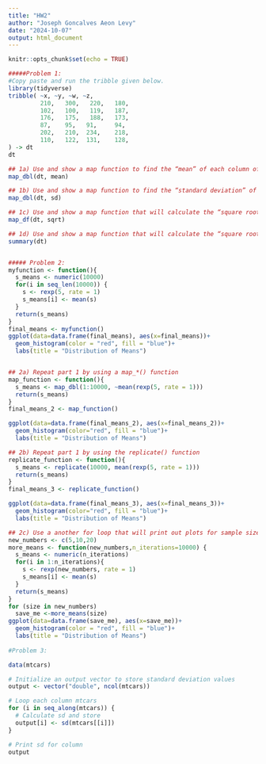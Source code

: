 ```yaml
---
title: "HW2"
author: "Joseph Goncalves Aeon Levy"
date: "2024-10-07"
output: html_document
---
```


```r
knitr::opts_chunk$set(echo = TRUE)
```


```r
#####Problem 1:
#Copy paste and run the tribble given below.
library(tidyverse)
tribble( ~x, ~y, ~w, ~z,
         210,   300,   220,   180,
         102,   100,   119,   187,
         176,   175,   188,   173,
         87,    95,   91,     94,
         202,   210,  234,    218,
         110,   122,  131,    128,
) -> dt
dt

## 1a) Use and show a map function to find the “mean” of each column of the dt data table
map_dbl(dt, mean)

## 1b) Use and show a map function to find the “standard deviation” of each column of the dt data table.
map_dbl(dt, sd)

## 1c) Use and show a map function that will calculate the “square root” of each value of each column of the data table dt.
map_df(dt, sqrt)

## 1d) Use and show a map function that will calculate the “square root” of each value of each column of the data table dt.
summary(dt)


##### Problem 2: 
myfunction <- function(){
  s_means <- numeric(10000)
  for(i in seq_len(10000)) {
    s <- rexp(5, rate = 1)
    s_means[i] <- mean(s)
  }
  return(s_means)
} 
final_means <- myfunction()
ggplot(data=data.frame(final_means), aes(x=final_means))+
  geom_histogram(color = "red", fill = "blue")+
  labs(title = "Distribution of Means") 


## 2a) Repeat part 1 by using a map_*() function
map_function <- function(){
  s_means <- map_dbl(1:10000, ~mean(rexp(5, rate = 1)))
  return(s_means)
}  
final_means_2 <- map_function()

ggplot(data=data.frame(final_means_2), aes(x=final_means_2))+
  geom_histogram(color="red", fill = "blue")+
  labs(title = "Distribution of Means")

## 2b) Repeat part 1 by using the replicate() function
replicate_function <- function(){
  s_means <- replicate(10000, mean(rexp(5, rate = 1)))
  return(s_means)
} 
final_means_3 <- replicate_function() 

ggplot(data=data.frame(final_means_3), aes(x=final_means_3))+
  geom_histogram(color="red", fill = "blue")+
  labs(title = "Distribution of Means")

## 2c) Use a another for loop that will print out plots for sample sizes of 5, 10, and 20 observations (instead of just 5).
new_numbers <- c(5,10,20)
more_means <- function(new_numbers,n_iterations=10000) {
  s_means <- numeric(n_iterations)
  for(i in 1:n_iterations){
    s <- rexp(new_numbers, rate = 1)
    s_means[i] <- mean(s)
  }
  return(s_means)
} 
for (size in new_numbers)
  save_me <-more_means(size)
ggplot(data=data.frame(save_me), aes(x=save_me))+
  geom_histogram(color = "red", fill = "blue")+
  labs(title = "Distribution of Means") 
    
#Problem 3:

data(mtcars)

# Initialize an output vector to store standard deviation values
output <- vector("double", ncol(mtcars))

# Loop each column mtcars 
for (i in seq_along(mtcars)) {
  # Calculate sd and store 
  output[i] <- sd(mtcars[[i]])
}

# Print sd for column
output


```
 
 